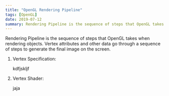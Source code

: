 ```yaml
---
title: "OpenGL Rendering Pipeline"
tags: [OpenGL]
date: 2019-07-12
summary: Rendering Pipeline is the sequence of steps that OpenGL takes when rendering objects.
---
```


Rendering Pipeline is the sequence of steps that OpenGL takes when rendering objects.
Vertex attributes and other data go through a sequence of steps to generate the final
image on the screen.

1. Vertex Specification:

    kdfjskljf

2. Vertex Shader:

    jaja


